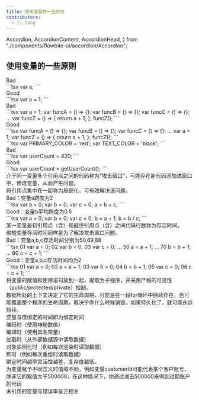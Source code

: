 ```yaml
---
title: 使用变量的一些原则
contributors:
  - li.tang
---
```


  Accordion,
  AccordionContent,
  AccordionHead,
} from "./components/flowbite-ui/accordion/Accordion";

<div class="flex flex-col items-center justify-center gap-4">
  <h2 class="w-full xl:w-2/3">使用变量的一些原则</h2>
  <Accordion class="w-full xl:w-2/3">
    <AccordionHead title="初始化" id="ah1" contentId="ac1" />
    <AccordionContent id="ac1" headId="ah1">
      <div class="space-y-4">
        <Card title="声明时初始化">
          <div class="space-y-4">
            <div class="space-y-2">
              <div class="italic text-red-500">Bad</div>
              ```tsx
              var a;
              ```
            </div>
            <div class="space-y-2">
              <div class="italic text-green-500">Good</div>
              ```tsx
              var a = 1;
              ```
            </div>
          </div>
        </Card>
        <Card title="靠近使用的位置初始化">
          <div class="space-y-4">
            <div class="space-y-2">
              <div class="italic text-red-500">Bad</div>
              ```tsx
              var a = 1;
              var funcA = () => {};
              var funcB = () => {};
              var funcC = () => {};
              ...
              var funcZ = () => {
                return a + 1;
              };
              funcZ();
              ```
            </div>
            <div class="space-y-2">
              <div class="italic text-green-500">Good</div>
              ```tsx
              var funcA = () => {};
              var funcB = () => {};
              var funcC = () => {};
              ...
              var a = 1;
              var funcZ = () => {
                return a + 1;
              };
              funcZ();
              ```
            </div>
          </div>
        </Card>
        <Card title="一次性初始化常量">
              ```tsx
              var PRIMARY_COLOR = 'red';
              var TEXT_COLOR = 'black';
              ```
        </Card>
        <Card title="可执行代码初始化变量">
          <div class="space-y-4">
            <div class="space-y-2">
              <div class="italic text-red-500">Bad</div>
              ```tsx
              var userCount = 420;
              ```
            </div>
            <div class="space-y-2">
              <div class="italic text-green-500">Good</div>
              ```tsx
              var userCount = getUserCount();
              ```
            </div>
          </div>
        </Card>
      </div>
    </AccordionContent>
    <AccordionHead title="作用域" id="ah2" contentId="ac2" />
    <AccordionContent id="ac2" headId="ah2">
      <div class="space-y-4">
        <Card title="局部化变量引用">
          <div class="space-y-4">
            <div>介于同一变量多个引用点之间的代码称为“攻击窗口”，可能存在新代码添加进窗口中，修改变量，从而产生问题。</div>
            <div>将引用点集中在一起称为局部化，可有效解决该问题。</div>
            <div class="space-y-2">
              <div class="italic text-red-500">Bad：变量a跨度为2</div>
              ```tsx
              var a = 0;
              var b = 0;
              var c = 0;
              a = b + c;
              ```
            </div>
            <div class="space-y-2">
              <div class="italic text-green-500">Good：变量b平均跨度为0.5</div>
              ```tsx
              var a = 0;
              var b = 0;
              var c = 0;
              b = a + 1;
              b = b / c;
              ```
            </div>
          </div>
        </Card>
        <Card title="缩短变量存活时间">
          <div class="space-y-4">
            <div>某一变量最初引用点（含）和最终引用点（含）之间代码行数称为存活时间。</div>
            <div>缩短变量存活时间同样是为了解决攻击窗口问题。</div>
            <div class="space-y-2">
              <div class="italic text-red-500">Bad：变量a,b,c存活时间分别为50,69,88</div>
              ```tsx
              01 var a = 0;
              02 var b = 0;
              03 var c = 0;
              ...
              50 a = a + 1;
              ...
              70 b = b + 1;
              ...
              90 c = c + 1;
              ```
            </div>
            <div class="space-y-2">
              <div class="italic text-green-500">Good：变量a,b,c存活时间均为2</div>
              ```tsx
              01 var a = 0;
              02 a = a + 1;
              03 var b = 0;
              04 b = b + 1;
              05 var c = 0;
              06 c = c + 1;
              ```
            </div>
          </div>
        </Card>
        <Card title="缩小变量作用域">
          <div class="space-y-4">
            <div>将变量的赋值和使用语句放到一起，提取为子程序，并采用严格的可见性（public/protected/private）控制。</div>
          </div>
        </Card>
      </div>
    </AccordionContent>
    <AccordionHead title="持续性" id="ah3" contentId="ac3" />
    <AccordionContent id="ac3" headId="ah3">
      <div class="space-y-4">
        <Card title="数据的生命周期">
          <div class="space-y-4">
            <div>数据所处的上下文决定了它的生命周期，可能是在一段for循环中持续存在，也可能覆盖整个程序的生命周期，取决于你什么时候销毁，如果持久化了，就可能永远持续。</div>
          </div>
        </Card>
      </div>
    </AccordionContent>
    <AccordionHead title="绑定时间" id="ah4" contentId="ac4" />
    <AccordionContent id="ac4" headId="ah4">
      <div class="space-y-4">
        <div>变量与值绑定的时间即为绑定时间</div>
        <Card title="绑定时间节点">
          <div class="space-y-4">
            <div>编码时（使用神秘数值）</div>
            <div>编译时（使用具名常量）</div>
            <div>加载时（从外部数据源中读取数据）</div>
            <div>对象实例化时（例如每次渲染时读取数据）</div>
            <div>即时（例如每次重绘时读取数据）</div>
          </div>
        </Card>
        <Card title="灵活性与复杂度">
          <div class="space-y-4">
            <div>绑定时间越早灵活性越差，复杂度越低。</div>
          </div>
        </Card>
      </div>
    </AccordionContent>
    <AccordionHead title="单一用途" id="ah5" contentId="ac5" />
    <AccordionContent id="ac5" headId="ah5">
      <div class="space-y-4">
        <Card title="避免隐含含义代码">
          <div class="space-y-4">
            <div>为变量赋予不同含义时值域不同，例如变量customerId可能代表某个客户账号，除非它的取值大于500000，在这种情况下，你通过减去500000来得到过期账户的号码</div>
          </div>
        </Card>
        <Card title="确保使用所有声明变量">
          <div class="space-y-4">
            <div>未引用的变量与错误率呈正相关</div>
          </div>
        </Card>
      </div>
    </AccordionContent>

  </Accordion>
</div>
